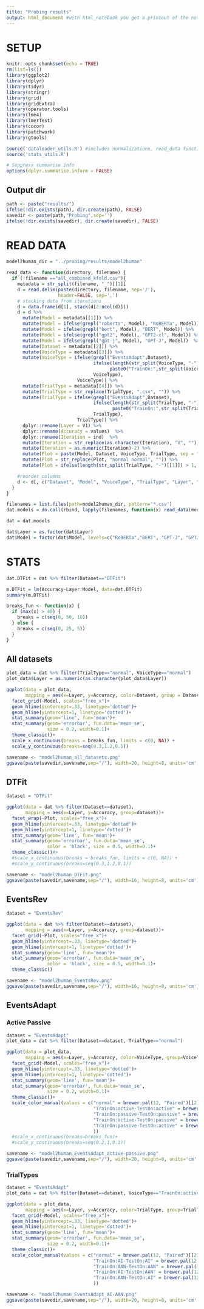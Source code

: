 ```yaml
---
title: "Probing results"
output: html_document #with html_notebook you get a printout of the notebook
---
```


# SETUP

```r
knitr::opts_chunk$set(echo = TRUE)
rm(list=ls()) 
library(ggplot2)
library(dplyr)
library(tidyr)
library(stringr)
library(grid)
library(gridExtra)
library(operator.tools)
library(lme4)
library(lmerTest)
library(cocor)
library(patchwork)
library(gtools)

source('dataloader_utils.R') #includes normalizations, read_data functions
source('stats_utils.R')

# Suppress summarise info
options(dplyr.summarise.inform = FALSE)
```

## Output dir
```r
path <- paste("results/")
ifelse(!dir.exists(path), dir.create(path), FALSE)
savedir <- paste(path,"Probing",sep='')
ifelse(!dir.exists(savedir), dir.create(savedir), FALSE)
```


# READ DATA
```r
model2human_dir = "../probing/results/model2human"

read_data <- function(directory, filename) {
  if (!filename =="all_combined_kfold.csv"){
    metadata = str_split(filename, "_")[[1]]
    d = read.delim(paste(directory, filename, sep='/'), 
                   header=FALSE, sep=',')
    # stacking data from iterations
    d = data.frame(d[1], stack(d[2:ncol(d)]))
    d = d %>%
      mutate(Model = metadata[[1]]) %>%
      mutate(Model = ifelse(grepl("roberta", Model), "RoBERTa", Model)) %>%
      mutate(Model = ifelse(grepl("bert", Model), "BERT", Model)) %>%
      mutate(Model = ifelse(grepl("gpt2", Model), "GPT2-xl", Model)) %>%
      mutate(Model = ifelse(grepl("gpt-j", Model), "GPT-J", Model))  %>%
      mutate(Dataset = metadata[[2]]) %>%
      mutate(VoiceType = metadata[[3]]) %>%
      mutate(VoiceType = ifelse(grepl("EventsAdapt",Dataset),
                                ifelse(length(str_split(VoiceType, "-")[[1]]) > 1,
                                      paste0("TrainOn:",str_split(VoiceType, "-")[[1]][1],"-TestOn:",str_split(VoiceType, "-")[[1]][2]),
                                VoiceType),
                          VoiceType)) %>%
      mutate(TrialType = metadata[[4]]) %>%
      mutate(TrialType = str_replace(TrialType, ".csv", "")) %>%
      mutate(TrialType = ifelse(grepl("EventsAdapt",Dataset),
                                ifelse(length(str_split(TrialType, "-")[[1]]) > 1,
                                       paste0("TrainOn:",str_split(TrialType, "-")[[1]][1],"-TestOn:",str_split(TrialType, "-")[[1]][2]),
                                TrialType),
                          TrialType)) %>%
      dplyr::rename(Layer = V1) %>%
      dplyr::rename(Accuracy = values)  %>%
      dplyr::rename(Iteration = ind)  %>%
      mutate(Iteration = str_replace(as.character(Iteration), "V", "")) %>%
      mutate(Iteration = as.numeric(Iteration)-2) %>%
      mutate(Plot = paste(Model, Dataset, VoiceType, TrialType, sep = " ")) %>%
      mutate(Plot = str_replace(Plot, "normal normal", "")) %>%
      mutate(Plot = ifelse(length(str_split(TrialType, "-")[[1]]) > 1, str_replace(Plot, "normal", "AI/AAN"), Plot))

    #reorder columns
    d <- d[, c("Dataset", "Model", "VoiceType", "TrialType", "Layer", "Iteration", "Accuracy", "Plot")]
  }
}
```

```r
filenames = list.files(path=model2human_dir, pattern='*.csv')
dat.models = do.call(rbind, lapply(filenames, function(x) read_data(model2human_dir, x)))

dat = dat.models

dat$Layer = as.factor(dat$Layer)
dat$Model = factor(dat$Model, levels=c("RoBERTa","BERT", "GPT-J", "GPT2-xl"))
```

# STATS

```r
dat.DTFit = dat %>% filter(Dataset=="DTFit")

m.DTFit = lm(Accuracy~Layer:Model, data=dat.DTFit)
summary(m.DTFit)
```
```r
breaks_fun <- function(x) {
  if (max(x) > 40) {
    breaks = c(seq(0, 50, 10))
  } else {
    breaks = c(seq(0, 25, 5))
  }
}
```

## All datasets
```r
plot_data = dat %>% filter(TrialType=="normal", VoiceType=="normal")
plot_data$Layer = as.numeric(as.character(plot_data$Layer))

ggplot(data = plot_data,
       mapping = aes(x=Layer, y=Accuracy, color=Dataset, group = Dataset))+
  facet_grid(~Model, scales="free_x")+
  geom_hline(yintercept=.33, linetype='dotted')+
  geom_hline(yintercept=1, linetype='dotted')+
  stat_summary(geom='line', fun='mean')+
  stat_summary(geom='errorbar', fun.data='mean_se',
               size = 0.2, width=0.1)+
  theme_classic()+
  scale_x_continuous(breaks = breaks_fun, limits = c(0, NA)) + 
  scale_y_continuous(breaks=seq(0.3,1.2,0.1))

savename <- "model2human_all_datasets.png"
ggsave(paste(savedir,savename,sep="/"), width=20, height=8, units='cm', device='tiff', dpi=700)
```

## DTFit
```r
dataset = "DTFit"

ggplot(data = dat %>% filter(Dataset==dataset),
       mapping = aes(x=Layer, y=Accuracy, group=dataset))+
  facet_wrap(~Plot, scales="free_x")+
  geom_hline(yintercept=.33, linetype='dotted')+
  geom_hline(yintercept=1, linetype='dotted')+
  stat_summary(geom='line', fun='mean')+
  stat_summary(geom='errorbar', fun.data='mean_se',
               color = 'black', size = 0.5, width=0.1)+
  theme_classic()#+
  #scale_x_continuous(breaks = breaks_fun, limits = c(0, NA)) + 
  #scale_y_continuous(breaks=seq(0.3,1.2,0.1))

savename <- "model2human_DTFit.png"
ggsave(paste(savedir,savename,sep="/"), width=16, height=8, units='cm')
```

## EventsRev
```r
dataset = "EventsRev"

ggplot(data = dat %>% filter(Dataset==dataset),
       mapping = aes(x=Layer, y=Accuracy, group=dataset))+
  facet_grid(~Plot, scales="free_x")+
  geom_hline(yintercept=.33, linetype='dotted')+
  geom_hline(yintercept=1, linetype='dotted')+
  stat_summary(geom='line', fun='mean')+
  stat_summary(geom='errorbar', fun.data='mean_se',
               color = 'black', size = 0.5, width=0.1)+
  theme_classic()

savename <- "model2human_EventsRev.png"
ggsave(paste(savedir,savename,sep="/"), width=16, height=8, units='cm')
```

## EventsAdapt

### Active Passive
```r
dataset = "EventsAdapt"
plot_data = dat %>% filter(Dataset==dataset, TrialType=="normal")

ggplot(data = plot_data,
       mapping = aes(x=Layer, y=Accuracy, color=VoiceType, group=VoiceType))+
  facet_grid(~Model, scales="free_x")+
  geom_hline(yintercept=.33, linetype='dotted')+
  geom_hline(yintercept=1, linetype='dotted')+
  stat_summary(geom='line', fun='mean')+
  stat_summary(geom='errorbar', fun.data='mean_se',
               size = 0.2, width=0.1)+
  theme_classic()+
  scale_color_manual(values = c("normal" = brewer.pal(12, "Paired")[[2]],
                                "TrainOn:active-TestOn:active" = brewer.pal(12, "Paired")[[4]],
                                "TrainOn:passive-TestOn:passive" = brewer.pal(12, "Paired")[[3]],
                                "TrainOn:active-TestOn:passive" = brewer.pal(12, "Paired")[[6]],
                                "TrainOn:passive-TestOn:active" = brewer.pal(12, "Paired")[[5]]
                                ))
  #scale_x_continuous(breaks=breaks_fun)+
  #scale_y_continuous(breaks=seq(0.2,1,0.1))

savename <- "model2human_EventsAdapt_active-passive.png"
ggsave(paste(savedir,savename,sep="/"), width=20, height=8, units='cm', device='tiff', dpi=700)
```

### TrialTypes
```r
dataset = "EventsAdapt"
plot_data = dat %>% filter(Dataset==dataset, VoiceType=="TrainOn:active-TestOn:active", !grepl('AAR', TrialType))

ggplot(data = plot_data,
       mapping = aes(x=Layer, y=Accuracy, color=TrialType, group=TrialType))+
  facet_grid(~Model, scales="free_x")+
  geom_hline(yintercept=.33, linetype='dotted')+
  geom_hline(yintercept=1, linetype='dotted')+
  stat_summary(geom='line', fun='mean')+
  stat_summary(geom='errorbar', fun.data='mean_se',
               size = 0.2, width=0.1)+
  theme_classic()+
  scale_color_manual(values = c("normal" = brewer.pal(12, "Paired")[[2]],
                                "TrainOn:AI-TestOn:AI" = brewer.pal(12, "Paired")[[4]],
                                "TrainOn:AAN-TestOn:AAN" = brewer.pal(12, "Paired")[[3]],
                                "TrainOn:AI-TestOn:AAN" = brewer.pal(12, "Paired")[[6]],
                                "TrainOn:AAN-TestOn:AI" = brewer.pal(12, "Paired")[[5]]
                                )) 

savename <- "model2human_EventsAdapt_AI-AAN.png"
ggsave(paste(savedir,savename,sep="/"), width=20, height=8, units='cm', device='tiff', dpi=700)
```
